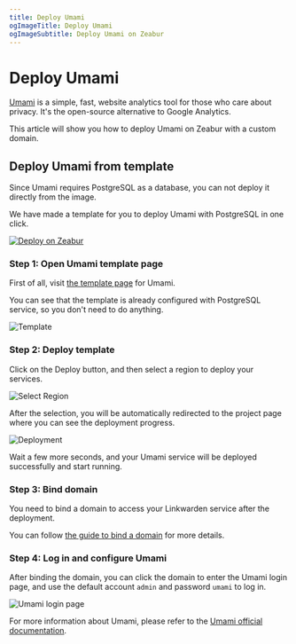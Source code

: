 ```yaml
---
title: Deploy Umami
ogImageTitle: Deploy Umami
ogImageSubtitle: Deploy Umami on Zeabur
---
```


# Deploy Umami

[Umami](https://umami.is/) is a simple, fast, website analytics tool for those who care about privacy. It's the open-source alternative to Google Analytics.

This article will show you how to deploy Umami on Zeabur with a custom domain.

## Deploy Umami from template

Since Umami requires PostgreSQL as a database, you can not deploy it directly from the image.

We have made a template for you to deploy Umami with PostgreSQL in one click.

[![Deploy on Zeabur](https://zeabur.com/button.svg)](https://zeabur.com/templates/01NQCC)

### Step 1: Open Umami template page

First of all, visit [the template page](https://zeabur.com/templates/01NQCC) for Umami.

You can see that the template is already configured with PostgreSQL service, so you don't need to do anything.

![Template](/marketplace/umami/template.png)

### Step 2: Deploy template

Click on the Deploy button, and then select a region to deploy your services.

![Select Region](/marketplace/umami/region.png)

After the selection, you will be automatically redirected to the project page where you can see the deployment progress.

![Deployment](/marketplace/umami/deployment.png)

Wait a few more seconds, and your Umami service will be deployed successfully and start running.

### Step 3: Bind domain

You need to bind a domain to access your Linkwarden service after the deployment.

You can follow [the guide to bind a domain](../deploy/domain-binding) for more details.

### Step 4: Log in and configure Umami

After binding the domain, you can click the domain to enter the Umami login page, and use the default account `admin` and password `umami` to log in.

![Umami login page](/marketplace/umami/screenshot.png)

For more information about Umami, please refer to the [Umami official documentation](https://umami.is/docs).

